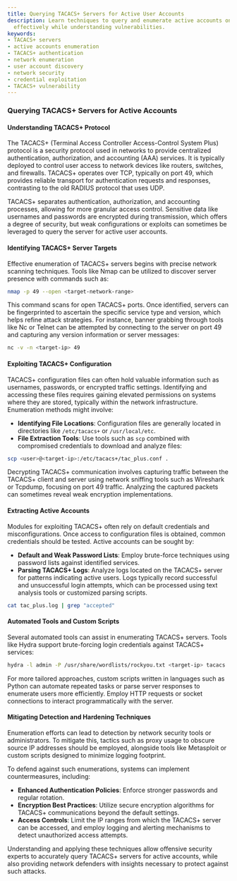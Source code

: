 ```yaml
---
title: Querying TACACS+ Servers for Active User Accounts
description: Learn techniques to query and enumerate active accounts on TACACS+ servers
  effectively while understanding vulnerabilities.
keywords:
- TACACS+ servers
- active accounts enumeration
- TACACS+ authentication
- network enumeration
- user account discovery
- network security
- credential exploitation
- TACACS+ vulnerability
---
```


### Querying TACACS+ Servers for Active Accounts

#### Understanding TACACS+ Protocol

The TACACS+ (Terminal Access Controller Access-Control System Plus) protocol is a security protocol used in networks to provide centralized authentication, authorization, and accounting (AAA) services. It is typically deployed to control user access to network devices like routers, switches, and firewalls. TACACS+ operates over TCP, typically on port 49, which provides reliable transport for authentication requests and responses, contrasting to the old RADIUS protocol that uses UDP.

TACACS+ separates authentication, authorization, and accounting processes, allowing for more granular access control. Sensitive data like usernames and passwords are encrypted during transmission, which offers a degree of security, but weak configurations or exploits can sometimes be leveraged to query the server for active user accounts.

#### Identifying TACACS+ Server Targets

Effective enumeration of TACACS+ servers begins with precise network scanning techniques. Tools like Nmap can be utilized to discover server presence with commands such as:

```bash
nmap -p 49 --open <target-network-range>
```

This command scans for open TACACS+ ports. Once identified, servers can be fingerprinted to ascertain the specific service type and version, which helps refine attack strategies. For instance, banner grabbing through tools like Nc or Telnet can be attempted by connecting to the server on port 49 and capturing any version information or server messages:

```bash
nc -v -n <target-ip> 49
```

#### Exploiting TACACS+ Configuration

TACACS+ configuration files can often hold valuable information such as usernames, passwords, or encrypted traffic settings. Identifying and accessing these files requires gaining elevated permissions on systems where they are stored, typically within the network infrastructure. Enumeration methods might involve:

- **Identifying File Locations**: Configuration files are generally located in directories like `/etc/tacacs+` or `/usr/local/etc`.
- **File Extraction Tools**: Use tools such as `scp` combined with compromised credentials to download and analyze files:

```bash
scp <user>@<target-ip>:/etc/tacacs+/tac_plus.conf .
```

Decrypting TACACS+ communication involves capturing traffic between the TACACS+ client and server using network sniffing tools such as Wireshark or Tcpdump, focusing on port 49 traffic. Analyzing the captured packets can sometimes reveal weak encryption implementations.

#### Extracting Active Accounts

Modules for exploiting TACACS+ often rely on default credentials and misconfigurations. Once access to configuration files is obtained, common credentials should be tested. Active accounts can be sought by:

- **Default and Weak Password Lists**: Employ brute-force techniques using password lists against identified services.
- **Parsing TACACS+ Logs**: Analyze logs located on the TACACS+ server for patterns indicating active users. Logs typically record successful and unsuccessful login attempts, which can be processed using text analysis tools or customized parsing scripts.

```bash
cat tac_plus.log | grep "accepted"
```

#### Automated Tools and Custom Scripts

Several automated tools can assist in enumerating TACACS+ servers. Tools like Hydra support brute-forcing login credentials against TACACS+ services:

```bash
hydra -l admin -P /usr/share/wordlists/rockyou.txt <target-ip> tacacs
```

For more tailored approaches, custom scripts written in languages such as Python can automate repeated tasks or parse server responses to enumerate users more efficiently. Employ HTTP requests or socket connections to interact programmatically with the server.

#### Mitigating Detection and Hardening Techniques

Enumeration efforts can lead to detection by network security tools or administrators. To mitigate this, tactics such as proxy usage to obscure source IP addresses should be employed, alongside tools like Metasploit or custom scripts designed to minimize logging footprint.

To defend against such enumerations, systems can implement countermeasures, including:

- **Enhanced Authentication Policies**: Enforce stronger passwords and regular rotation.
- **Encryption Best Practices**: Utilize secure encryption algorithms for TACACS+ communications beyond the default settings.
- **Access Controls**: Limit the IP ranges from which the TACACS+ server can be accessed, and employ logging and alerting mechanisms to detect unauthorized access attempts.

Understanding and applying these techniques allow offensive security experts to accurately query TACACS+ servers for active accounts, while also providing network defenders with insights necessary to protect against such attacks.